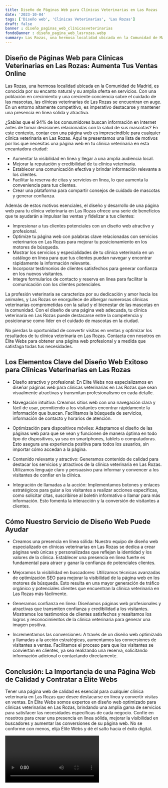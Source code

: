 ```yaml
---
title: Diseño de Páginas Web para Clínicas Veterinarias en Las Rozas
date: '2023-10-04'
tags: ['Diseño web', 'Clínicas Veterinarias', 'Las Rozas']
draft: false
banner : diseño_paginas_web_clínicasveterinarias
fondoBanner : diseño_pagina_web_lasrozas.webp
summary: Las Rozas, una hermosa localidad ubicada en la Comunidad de Madrid, es conocida por su encanto natural y su amplia oferta en servicios. Con una población en crecimiento y una creciente conciencia sobre el cuidado de las mascotas, las clínicas veterinarias de Las Rozas se encuentran en auge. En un entorno altamente competitivo, es imperativo destacarse y mantener una presencia en línea sólida y atractiva. 
---
```


## **Diseño de Páginas Web para Clínicas Veterinarias en Las Rozas: Aumenta Tus Ventas Online**

Las Rozas, una hermosa localidad ubicada en la Comunidad de Madrid, es conocida por su encanto natural y su amplia oferta en servicios. Con una población en crecimiento y una creciente conciencia sobre el cuidado de las mascotas, las clínicas veterinarias de Las Rozas se encuentran en auge. En un entorno altamente competitivo, es imperativo destacarse y mantener una presencia en línea sólida y atractiva. 

¿Sabías que el 94% de los consumidores buscan información en Internet antes de tomar decisiones relacionadas con la salud de sus mascotas? En este contexto, contar con una página web es imprescindible para cualquier clínica veterinaria en Las Rozas. Aquí te presentamos una lista de motivos por los que necesitas una página web en tu clínica veterinaria en esta encantadora ciudad:

- Aumentar la visibilidad en línea y llegar a una amplia audiencia local.
- Mejorar la reputación y credibilidad de tu clínica veterinaria.
- Establecer una comunicación efectiva y brindar información relevante a los clientes.
- Facilitar la reserva de citas y servicios en línea, lo que aumenta la conveniencia para tus clientes.
- Crear una plataforma para compartir consejos de cuidado de mascotas y generar confianza.

Además de estos motivos esenciales, el diseño y desarrollo de una página web para tu clínica veterinaria en Las Rozas ofrece una serie de beneficios que te ayudarán a impulsar las ventas y fidelizar a tus clientes:

- Impresionar a tus clientes potenciales con un diseño web atractivo y profesional.
- Optimize tu página web con palabras clave relacionadas con servicios veterinarios en Las Rozas para mejorar tu posicionamiento en los motores de búsqueda.
- Mostrar los servicios y especialidades de tu clínica veterinaria en un catálogo en línea para que tus clientes puedan navegar y encontrar rápidamente la información relevante.
- Incorporar testimonios de clientes satisfechos para generar confianza en los nuevos visitantes.
- Integre formularios de contacto y reserva en línea para facilitar la comunicación con los clientes potenciales.

La profesión veterinaria se caracteriza por su dedicación y amor hacia los animales, y Las Rozas se enorgullece de albergar numerosas clínicas veterinarias comprometidas con la salud y el bienestar de las mascotas en la comunidad. Con el diseño de una página web adecuada, tu clínica veterinaria en Las Rozas puede destacarse entre la competencia y posicionarse como líder en el cuidado de mascotas en la ciudad.

No pierdas la oportunidad de convertir visitas en ventas y optimizar los resultados de tu clínica veterinaria en Las Rozas. Contacta con nosotros en Élite Webs para obtener una página web profesional y a medida que satisfaga todas tus necesidades.

<GifSeo />

<Cta />

## Los Elementos Clave del Diseño Web Exitoso para Clínicas Veterinarias en Las Rozas

- Diseño atractivo y profesional: En Elite Webs nos especializamos en diseñar páginas web para clínicas veterinarias en Las Rozas que sean visualmente atractivas y transmitan profesionalismo en cada detalle.

- Navegación intuitiva: Creamos sitios web con una navegación clara y fácil de usar, permitiendo a los visitantes encontrar rápidamente la información que buscan. Facilitamos la búsqueda de servicios, información de contacto y horarios de atención.

- Optimización para dispositivos móviles: Adaptamos el diseño de las páginas web para que se vean y funcionen de manera óptima en todo tipo de dispositivos, ya sea en smartphones, tablets o computadoras. Esto asegura una experiencia positiva para todos los usuarios, sin importar cómo accedan a la página.

- Contenido relevante y atractivo: Generamos contenido de calidad para destacar los servicios y atractivos de la clínica veterinaria en Las Rozas. Utilizamos lenguaje claro y persuasivo para informar y convencer a los visitantes de confiar en la clínica.

- Integración de llamadas a la acción: Implementamos botones y enlaces estratégicos para guiar a los visitantes a realizar acciones específicas, como solicitar citas, suscribirse al boletín informativo o llamar para más información. Esto fomenta la interacción y la conversión de visitantes a clientes.

## Cómo Nuestro Servicio de Diseño Web Puede Ayudar

- Creamos una presencia en línea sólida: Nuestro equipo de diseño web especializado en clínicas veterinarias en Las Rozas se dedica a crear páginas web únicas y personalizadas que reflejan la identidad y los valores de la clínica. Establecer una presencia en línea fuerte es fundamental para atraer y ganar la confianza de potenciales clientes.

- Mejoramos la visibilidad en buscadores: Utilizamos técnicas avanzadas de optimización SEO para mejorar la visibilidad de la página web en los motores de búsqueda. Esto resulta en una mayor generación de tráfico orgánico y potenciales clientes que encuentran la clínica veterinaria en Las Rozas más fácilmente.

- Generamos confianza en línea: Diseñamos páginas web profesionales y atractivas que transmiten confianza y credibilidad a los visitantes. Mostramos los testimonios de clientes satisfechos y resaltamos los logros y reconocimientos de la clínica veterinaria para generar una imagen positiva.

- Incrementamos las conversiones: A través de un diseño web optimizado y llamadas a la acción estratégicas, aumentamos las conversiones de visitantes a ventas. Facilitamos el proceso para que los visitantes se conviertan en clientes, ya sea realizando una reserva, solicitando información adicional o contactando directamente.

## Conclusión: La Importancia de una Página Web de Calidad y Contratar a Élite Webs

Tener una página web de calidad es esencial para cualquier clínica veterinaria en Las Rozas que desee destacarse en línea y convertir visitas en ventas. En Élite Webs somos expertos en diseño web optimizado para clínicas veterinarias en Las Rozas, brindando una amplia gama de servicios para satisfacer las necesidades específicas de cada negocio. Confíe en nosotros para crear una presencia en línea sólida, mejorar la visibilidad en buscadores y aumentar las conversiones de su página web. No se conforme con menos, elija Élite Webs y dé el salto hacia el éxito digital.

<Video />

<CtaBot job='Clínicas Veterinarias' city='Las Rozas'/>

<Gmaps query='Las Rozas+españa+maps' />